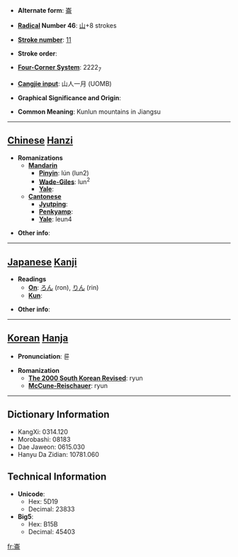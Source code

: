 * '''Alternate form''': [[崙]]

* '''[[Wiktionary:Chinese radical index| Radical]] Number 46''': [[Wiktionary:Chinese radical index 山|山]]+8 strokes

* '''[[Wiktionary:Chinese total strokes index|Stroke number]]''': [[Wiktionary:Chinese total strokes index 11|11]]

* '''Stroke order''': 

* '''[[Wiktionary:Chinese four corner index|Four-Corner System]]''': 2222<sub>7</sub>

* '''[[Wiktionary:Chinese Cangjie index|Cangjie input]]''': 山人一月 (UOMB)

* '''Graphical Significance and Origin''': 

* '''Common Meaning''': Kunlun mountains in Jiangsu

----

== [[Chinese]] [[Hanzi]] ==

* '''Romanizations'''
** '''[[Mandarin]]'''
*** '''[[Pinyin]]''': lún (lun2)
*** '''[[Wade-Giles]]''': lun<sup>2</sup>
*** '''[[Yale]]''': 
** '''[[Cantonese]]'''
*** '''[[Jyutping]]''':
*** '''[[Penkyamp]]''': 
*** '''[[Yale]]''': leun4

* '''Other info''': 

----

== [[Japanese]] [[Kanji]] ==

* '''Readings'''
** '''[[On]]''': [[ろん]] (ron), [[りん]] (rin)
** '''[[Kun]]''': 

* '''Other info''':  

----

== [[Korean]] [[Hanja]] ==

* '''Pronunciation''': 륜

* '''Romanization'''
** '''[[The 2000 South Korean Revised Romanization|The 2000 South Korean Revised]]''': ryun
** '''[[McCune-Reischauer]]''': ryun

----

== Dictionary Information ==

* KangXi: 0314.120
* Morobashi: 08183
* Dae Jaweon: 0615.030
* Hanyu Da Zidian: 10781.060

== Technical Information ==

* '''Unicode''':
** Hex: 5D19
** Decimal: 23833
* '''Big5''':
** Hex: B15B
** Decimal: 45403

[[fr:崙]]